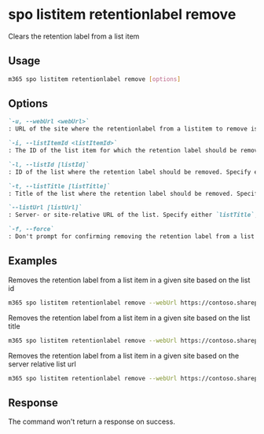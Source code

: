 
# spo listitem retentionlabel remove

Clears the retention label from a list item

## Usage

```sh
m365 spo listitem retentionlabel remove [options]
```

## Options

```md definition-list
`-u, --webUrl <webUrl>`
: URL of the site where the retentionlabel from a listitem to remove is located

`-i, --listItemId <listItemId>`
: The ID of the list item for which the retention label should be removed.

`-l, --listId [listId]`
: ID of the list where the retention label should be removed. Specify either `listTitle`, `listId` or `listUrl`

`-t, --listTitle [listTitle]`
: Title of the list where the retention label should be removed. Specify either `listTitle`, `listId` or `listUrl`

`--listUrl [listUrl]`
: Server- or site-relative URL of the list. Specify either `listTitle`, `listId` or `listUrl`

`-f, --force`
: Don't prompt for confirming removing the retention label from a list item
```

<Global />

## Examples

Removes the retention label from a list item in a given site based on the list id

```sh
m365 spo listitem retentionlabel remove --webUrl https://contoso.sharepoint.com/sites/project-x --listId 0cd891ef-afce-4e55-b836-fce03286cccf --listItemId 1
```

Removes the retention label from a list item in a given site based on the list title

```sh
m365 spo listitem retentionlabel remove --webUrl https://contoso.sharepoint.com/sites/project-x --listTitle 'List 1' --listItemId 1
```

Removes the retention label from a list item in a given site based on the server relative list url

```sh
m365 spo listitem retentionlabel remove --webUrl https://contoso.sharepoint.com/sites/project-x --listUrl /sites/project-x/lists/TestList --listItemId 1
```

## Response

The command won't return a response on success.
